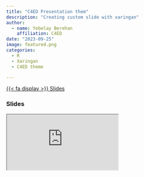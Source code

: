 ```yaml
---
title: "C4ED Presentation them"
description: "Creating custom slide with xaringan"
author: 
  - name: Yebelay Berehan
    affiliation: C4ED
date: "2023-09-25"
image: featured.png
categories:
  - R
  - Xaringan
  - C4ED theme

---
```


<span class="listing-btn-group">
<a href="https://yebelay.github.io/Making-Slide-in-R/Slide.html#1" class="btn" role="button">{{< fa display >}} Slides</a> 


### Slides

<iframe class="slides" src="https://yebelay.github.io/Making-Slide-in-R/Slide.html#1"></iframe>

